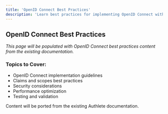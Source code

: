 ```yaml
---
title: 'OpenID Connect Best Practices'
description: 'Learn best practices for implementing OpenID Connect with Authlete'
---
```


## OpenID Connect Best Practices

*This page will be populated with OpenID Connect best practices content from the existing documentation.*

### Topics to Cover:
- OpenID Connect implementation guidelines
- Claims and scopes best practices
- Security considerations
- Performance optimization
- Testing and validation

<Note>
Content will be ported from the existing Authlete documentation.
</Note>
